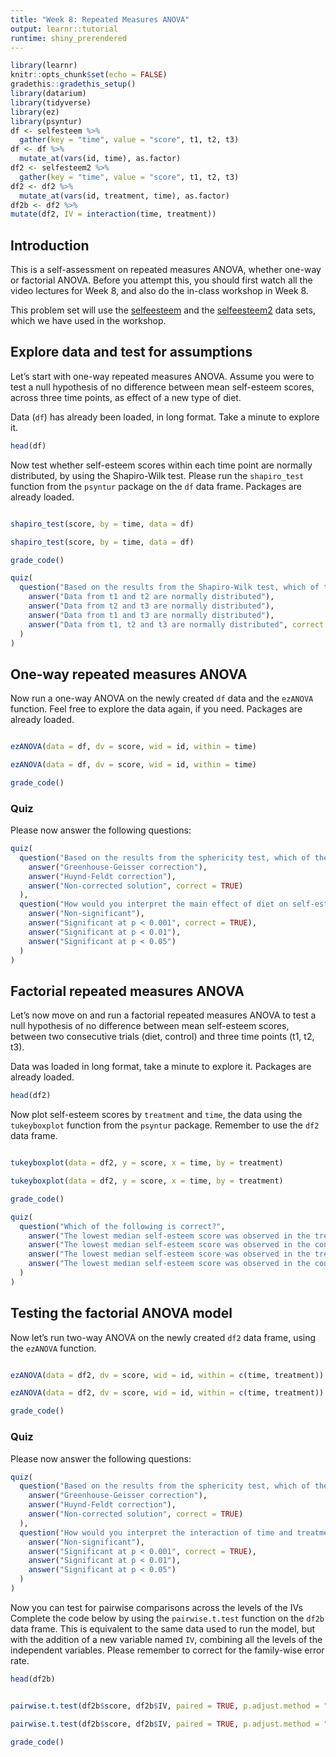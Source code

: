 ```yaml
---
title: "Week 8: Repeated Measures ANOVA"
output: learnr::tutorial
runtime: shiny_prerendered
---
```


```r
library(learnr)
knitr::opts_chunk$set(echo = FALSE)
gradethis::gradethis_setup()
library(datarium)
library(tidyverse)
library(ez)
library(psyntur)
df <- selfesteem %>%
  gather(key = "time", value = "score", t1, t2, t3)
df <- df %>% 
  mutate_at(vars(id, time), as.factor)
df2 <- selfesteem2 %>%
  gather(key = "time", value = "score", t1, t2, t3)
df2 <- df2 %>% 
  mutate_at(vars(id, treatment, time), as.factor)
df2b <- df2 %>% 
mutate(df2, IV = interaction(time, treatment))
```

## Introduction

This is a self-assessment on repeated measures ANOVA, whether one-way or factorial ANOVA. Before you attempt this, you should first watch all the video lectures for Week 8, and also do the in-class workshop in Week 8.

This problem set will use the [selfeesteem](https://rdrr.io/cran/datarium/man/selfesteem.html) and the [selfeesteem2](https://rdrr.io/cran/datarium/man/selfesteem2.html) data sets, which we have used in the workshop.


## Explore data and test for assumptions

Let's start with one-way repeated measures ANOVA. Assume you were to test a null hypothesis of no difference between mean self-esteem scores, across three time points, as effect of a new type of diet.

Data (```df```) has already been loaded, in long format. Take a minute to explore it.

```r
head(df)
```

Now test whether self-esteem scores within each time point are normally distributed, by using the Shapiro-Wilk test. Please run the ```shapiro_test``` function from the ```psyntur``` package on the ```df``` data frame. Packages are already loaded.

```r

```

```r
shapiro_test(score, by = time, data = df)
```

```r
shapiro_test(score, by = time, data = df)
```
 
```r
grade_code()
```

```r
quiz(
  question("Based on the results from the Shapiro-Wilk test, which of the following is true?",
    answer("Data from t1 and t2 are normally distributed"),
    answer("Data from t2 and t3 are normally distributed"),
    answer("Data from t1 and t3 are normally distributed"),
    answer("Data from t1, t2 and t3 are normally distributed", correct = TRUE)
  )
)
```


## One-way repeated measures ANOVA

Now run a one-way ANOVA on the newly created ```df``` data and the ```ezANOVA``` function. Feel free to explore the data again, if you need. Packages are already loaded.

```r

```

```r
ezANOVA(data = df, dv = score, wid = id, within = time)
```

```r
ezANOVA(data = df, dv = score, wid = id, within = time)
```
 
```r
grade_code()
```


### Quiz

Please now answer the following questions:

```r
quiz(
  question("Based on the results from the sphericity test, which of the following outputs would be best to interpret?",
    answer("Greenhouse-Geisser correction"),
    answer("Huynd-Feldt correction"),
    answer("Non-corrected solution", correct = TRUE)
  ),
  question("How would you interpret the main effect of diet on self-esteem?",
    answer("Non-significant"),
    answer("Significant at p < 0.001", correct = TRUE),
    answer("Significant at p < 0.01"),
    answer("Significant at p < 0.05")
  )
)
```


## Factorial repeated measures ANOVA

Let's now move on and run a factorial repeated measures ANOVA to test a null hypothesis of no difference between mean self-esteem scores, between two consecutive trials (diet, control) and three time points (t1, t2, t3).

Data was loaded in long format, take a minute to explore it. Packages are already loaded.

```r
head(df2)
```

Now plot self-esteem scores by ```treatment``` and ```time```, the data using the ```tukeyboxplot``` function from the ```psyntur``` package. Remember to use the ```df2``` data frame. 

```r

```

```r
tukeyboxplot(data = df2, y = score, x = time, by = treatment)
```

```r
tukeyboxplot(data = df2, y = score, x = time, by = treatment)
```
 
```r
grade_code()
```

```r
quiz(
  question("Which of the following is correct?",
    answer("The lowest median self-esteem score was observed in the treatment group, t1"),
    answer("The lowest median self-esteem score was observed in the control group, t1"),
    answer("The lowest median self-esteem score was observed in the treatment group, t3"),
    answer("The lowest median self-esteem score was observed in the control group, t3", correct = TRUE)
  )
)
```


## Testing the factorial ANOVA model

Now let's run two-way ANOVA on the newly created ```df2``` data frame, using the ```ezANOVA``` function.

```r

```

```r
ezANOVA(data = df2, dv = score, wid = id, within = c(time, treatment))
```

```r
ezANOVA(data = df2, dv = score, wid = id, within = c(time, treatment))
```
 
```r
grade_code()
```


### Quiz

Please now answer the following questions:

```r
quiz(
  question("Based on the results from the sphericity test, which of the following outputs would be most appropriate to use, to interpret the interaction?",
    answer("Greenhouse-Geisser correction"),
    answer("Huynd-Feldt correction"),
    answer("Non-corrected solution", correct = TRUE)
  ),
  question("How would you interpret the interaction of time and treatment on self-esteem?",
    answer("Non-significant"),
    answer("Significant at p < 0.001", correct = TRUE),
    answer("Significant at p < 0.01"),
    answer("Significant at p < 0.05")
  )
)
```

Now you can test for pairwise comparisons across the levels of the IVs Complete the code below by using the ```pairwise.t.test``` function on the ```df2b``` data frame. This is equivalent to the same data used to run the model, but with the addition of a new variable named ```IV```, combining all the levels of the independent variables. Please remember to correct for the family-wise error rate. 

```r
head(df2b)
```

```r

```

```r
pairwise.t.test(df2b$score, df2b$IV, paired = TRUE, p.adjust.method = "bonferroni")
```

```r
pairwise.t.test(df2b$score, df2b$IV, paired = TRUE, p.adjust.method = "bonferroni")
```
 
```r
grade_code()
```
